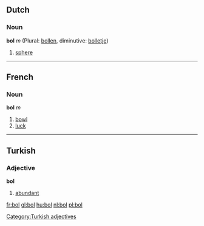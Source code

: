 ==Dutch==
===Noun===
'''bol''' ''m'' (Plural: [[bollen]], diminutive: [[bolletje]])

# [[sphere]]

----

==French==
===Noun===
'''bol''' ''m''

# [[bowl]]
# [[luck]]

----

==Turkish==
===Adjective===
'''bol'''

# [[abundant]]

[[Category:Turkish adjectives]]

[[fr:bol]]
[[gl:bol]]
[[hu:bol]]
[[nl:bol]]
[[pl:bol]]